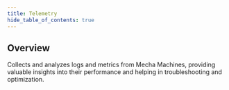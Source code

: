 ```yaml
---
title: Telemetry
hide_table_of_contents: true
---
```


## Overview
Collects and analyzes logs and metrics from Mecha Machines, providing valuable insights into their performance and helping in troubleshooting and optimization.